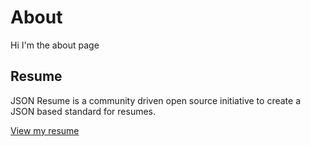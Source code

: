 # About

Hi I'm the about page

## Resume

JSON Resume is a community driven open source initiative to create a JSON based standard for resumes.

[View my resume](https://registry.jsonresume.org/lacymorrow)
